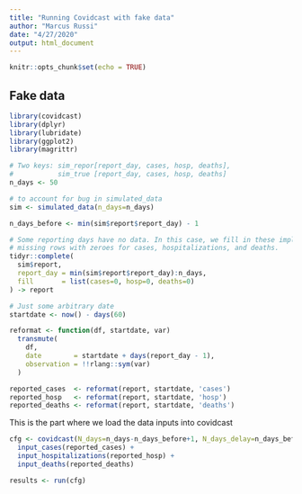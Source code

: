 ```yaml
---
title: "Running Covidcast with fake data"
author: "Marcus Russi"
date: "4/27/2020"
output: html_document
---
```


```r
knitr::opts_chunk$set(echo = TRUE)
```

## Fake data

```r
library(covidcast)
library(dplyr)
library(lubridate)
library(ggplot2)
library(magrittr)
```

```r
# Two keys: sim_repor[report_day, cases, hosp, deaths],
#           sim_true [report_day, cases, hosp, deaths]
n_days <- 50

# to account for bug in simulated_data
sim <- simulated_data(n_days=n_days) 

n_days_before <- min(sim$report$report_day) - 1

# Some reporting days have no data. In this case, we fill in these implicitly
# missing rows with zeroes for cases, hospitalizations, and deaths.
tidyr::complete(
  sim$report,
  report_day = min(sim$report$report_day):n_days,
  fill       = list(cases=0, hosp=0, deaths=0)
) -> report

# Just some arbitrary date
startdate <- now() - days(60)

reformat <- function(df, startdate, var)
  transmute(
    df,
    date        = startdate + days(report_day - 1),
    observation = !!rlang::sym(var)
  )

reported_cases  <- reformat(report, startdate, 'cases')
reported_hosp   <- reformat(report, startdate, 'hosp')
reported_deaths <- reformat(report, startdate, 'deaths')
```

This is the part where we load the data inputs into covidcast
```r
cfg <- covidcast(N_days=n_days-n_days_before+1, N_days_delay=n_days_before) +
  input_cases(reported_cases) +
  input_hospitalizations(reported_hosp) +
  input_deaths(reported_deaths)
```

```r
results <- run(cfg)
```


